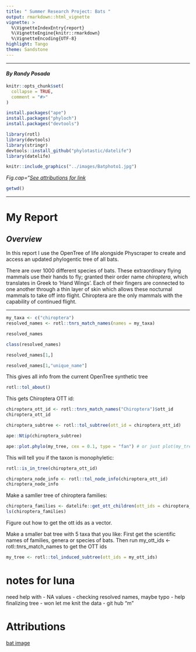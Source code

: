 ```yaml
---
title: " Summer Research Project: Bats "
output: rmarkdown::html_vignette
vignette: >
  %\VignetteIndexEntry{report}
  %\VignetteEngine{knitr::rmarkdown}
  %\VignetteEncoding{UTF-8}
highlight: Tango
theme: Sandstone
---
```


***
#### *By Randy Posada*
```r
knitr::opts_chunk$set(
  collapse = TRUE,
  comment = "#>"
)
```

```r
install.packages("ape")
install.packages("phyloch")
install.packages("devtools")

library(rotl)
library(devtools)
library(stringr)
devtools::install_github("phylotastic/datelife")
library(datelife)
```

```r
knitr::include_graphics("../images/Batphoto1.jpg")
```
*Fig.cap="[See attributions for link](#Attributions)*
```r
getwd()

```
***

# **My Report**

## *Overview*

  In this report I use the OpenTree of life alongside Physcraper to create and access an updated phylogentic tree of all bats.

  There are over 1000 different species of bats. These extraordinary flying mammals use their hands to fly; granted their order name *chiroptera*, which translates in Greek to 'Hand Wings'. Each of their fingers are connected to one another through a thin layer of skin which allows these nocturnal mammals to take off into flight. Chiroptera are the only mammals with the capability of continued flight. 

***


```r

my_taxa <- c("chiroptera")
resolved_names <- rotl::tnrs_match_names(names = my_taxa)

resolved_names

```

```r
class(resolved_names)


```
```r
resolved_names[1,]

```
```r
resolved_names[1,"unique_name"]
```

This gives all info from the current OpenTree synthetic tree
```r
rotl::tol_about()
```

This gets Chiroptera OTT id:
```r
chiroptera_ott_id <- rotl::tnrs_match_names("Chiroptera")$ott_id
chiroptera_ott_id
```


```r
chiroptera_subtree <- rotl::tol_subtree(ott_id = chiroptera_ott_id)

ape::Ntip(chiroptera_subtree)

ape::plot.phylo(my_tree, cex = 0.1, type = "fan") # or just plot(my_tree, cex = 0.1)

```

This will tell you if the taxon is monophyletic:
```r
rotl::is_in_tree(chiroptera_ott_id) 
```

```r
chiroptera_node_info <- rotl::tol_node_info(chiroptera_ott_id)
chiroptera_node_info
```

Make a samller tree of chiroptera families:
```r
chiroptera_families <- datelife::get_ott_children(ott_ids = chiroptera_ott_id, ott_rank = "family")
ls(chiroptera_families)
```
Figure out how to get the ott ids as a vector.

Make a smaller bat tree with 5 taxa that you like:
First get the scientific names of families, genera or species of bats.
Then run my_ott_ids <- rotl::tnrs_match_names to get the OTT ids

```r
my_tree <- rotl::tol_induced_subtree(ott_ids = my_ott_ids)


```



# notes for luna 
  need help with 
  - NA values
  - checking resolved names, maybe typo
  - help finalizing tree
  - won let me knit the data
  - git hub "m"
                

# Attributions
[bat image](https://unsplash.com/photos/hNz4Qh9ECCc)
